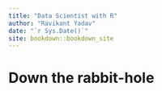 ```yaml
--- 
title: "Data Scientist with R"
author: "Ravikant Yadav"
date: "`r Sys.Date()`"
site: bookdown::bookdown_site
---
```


# Down the rabbit-hole

